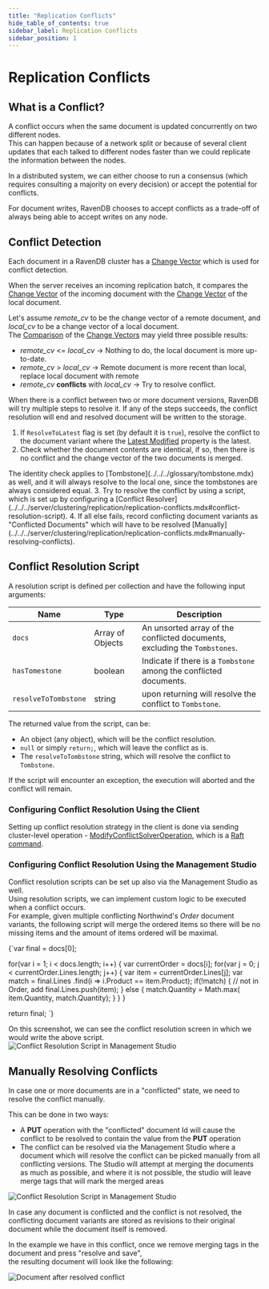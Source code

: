 ```yaml
---
title: "Replication Conflicts"
hide_table_of_contents: true
sidebar_label: Replication Conflicts
sidebar_position: 1
---
```



# Replication Conflicts

## What is a Conflict?

A conflict occurs when the same document is updated concurrently on two different nodes.  
This can happen because of a network split or because of several client updates that each talked to different 
nodes faster than we could replicate the information between the nodes.  

In a distributed system, we can either choose to run a consensus (which requires consulting a majority on every decision)
or accept the potential for conflicts. 

For document writes, RavenDB chooses to accept conflicts as a trade-off of always being able to accept writes on any node.

## Conflict Detection
Each document in a RavenDB cluster has a [Change Vector](../../../server/clustering/replication/change-vector.mdx) which is used for conflict detection.

When the server receives an incoming replication batch, it compares the [Change Vector](../../../server/clustering/replication/change-vector.mdx) 
of the incoming document with the [Change Vector](../../../server/clustering/replication/change-vector.mdx) of the local document. 
  
Let's assume _remote_cv_ to be the change vector of a remote document, and _local_cv_ to be a change vector of a local document.  
The [Comparison](../../../server/clustering/replication/change-vector.mdx#change-vector-comparisons) of the [Change Vectors](../../../server/clustering/replication/change-vector.mdx) may yield three possible results:  
  
* _remote_cv_ &lt;= _local_cv_ -&gt; Nothing to do, the local document is more up-to-date.
* _remote_cv_ &gt; _local_cv_ -&gt;  Remote document is more recent than local, replace local document with remote
* _remote_cv_ **conflicts** with _local_cv_ -&gt; Try to resolve conflict.

When there is a conflict between two or more document versions, RavenDB will try multiple steps to resolve it. If any of the steps succeeds, the conflict resolution will end and resolved document will be written to the storage.
  
1. If `ResolveToLatest` flag is set (by default it is `true`), resolve the conflict to the document variant where the [Latest Modified](../../../client-api/session/how-to/get-entity-last-modified.mdx) property is the latest.
2. Check whether the document contents are identical, if so, then there is no conflict and the change vector of the two documents is merged.
<Admonition type="note" title="">
The identity check applies to [Tombstone](../../../glossary/tombstone.mdx) as well, and it will always resolve to the local one, since the tombstones are always considered equal.
</Admonition>
3. Try to resolve the conflict by using a script, which is set up by configuring a [Conflict Resolver](../../../server/clustering/replication/replication-conflicts.mdx#conflict-resolution-script).  
4. If all else fails, record conflicting document variants as "Conflicted Documents" which will have to be resolved [Manually](../../../server/clustering/replication/replication-conflicts.mdx#manually-resolving-conflicts). 

## Conflict Resolution Script 
A resolution script is defined per collection and have the following input arguments:

| Name | Type | Description |
| - | - | - |
| `docs` | Array of Objects | An unsorted array of the conflicted documents, excluding the `Tombstones`. |
| `hasTomestone` | boolean | Indicate if there is a `Tombstone` among the conflicted documents. |
| `resolveToTombstone` | string | upon returning will resolve the conflict to `Tombstone`. |


The returned value from the script, can be:

* An object (any object), which will be the conflict resolution.
* `null` or simply `return;`, which will leave the conflict as is.
* The `resolveToTombstone` string, which will resolve the conflict to `Tombstone`.

<Admonition type="note" title="Script Exception" id="script-exception" href="#script-exception">
If the script will encounter an exception, the execution will aborted and the conflict will remain.
</Admonition>

### Configuring Conflict Resolution Using the Client  
Setting up conflict resolution strategy in the client is done via sending cluster-level operation - [ModifyConflictSolverOperation](../../../client-api/operations/server-wide/modify-conflict-solver.mdx), which is a [Raft command](../../../glossary/raft-command.mdx).
  
### Configuring Conflict Resolution Using the Management Studio
Conflict resolution scripts can be set up also via the Management Studio as well.   
Using resolution scripts, we can implement custom logic to be executed when a conflict occurs.  
For example, given multiple conflicting Northwind's _Order_ document variants, the following script will merge the ordered items so there will be no missing items and the amount of items ordered will be maximal.

<TabItem value="csharp" label="csharp">
<CodeBlock language="csharp">
{`var final = docs[0];

for(var i = 1; i < docs.length; i++)
\{
	var currentOrder = docs[i];
	for(var j = 0; j < currentOrder.Lines.length; j++)
	\{
		var item = currentOrder.Lines[j];
		var match = final.Lines
			             .find(i => i.Product == item.Product);
		if(!match)
		\{
			// not in Order, add
			final.Lines.push(item);
		\}
		else
		\{
			match.Quantity = Math.max(
				item.Quantity,
				match.Quantity);
		\}
	\}
\}

return final;
`}
</CodeBlock>
</TabItem>

On this screenshot, we can see the conflict resolution screen in which we would write the above script.
![Conflict Resolution Script in Management Studio](./assets/conflict-resolution-script-in-studio.jpg)  

  

## Manually Resolving Conflicts
In case one or more documents are in a "conflicted" state, we need to resolve the conflict manually.  
  
This can be done in two ways:

* A **PUT** operation with the "conflicted" document Id will cause the conflict to be resolved to contain the value from the **PUT** operation
* The conflict can be resolved via the Management Studio where a document which will resolve the conflict can be picked manually from all conflicting versions. The Studio will attempt at merging the documents as much as possible, and where it is not possible, the studio will leave merge tags that will mark the merged areas

  
![Conflict Resolution Script in Management Studio](./assets/resolve-conflicted-document-screen.jpg)  

<Admonition type="note" title="">
In case any document is conflicted and the conflict is not resolved, the conflicting document variants are stored as revisions to their original document while the document itself is removed.
</Admonition>
  
In the example we have in this conflict, once we remove merging tags in the document and press "resolve and save",  
the resulting document will look like the following:

![Document after resolved conflict](./assets/resolve-conflicted-document-screen2.jpg)  

